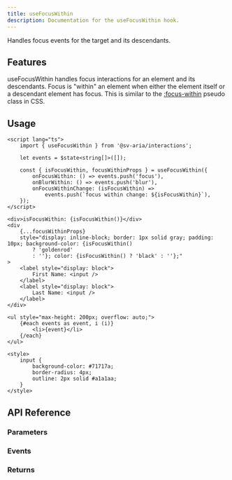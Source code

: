 ```yaml
---
title: useFocusWithin
description: Documentation for the useFocusWithin hook.
---
```



Handles focus events for the target and its descendants.

## Features

useFocusWithin handles focus interactions for an element and its descendants. Focus is "within" an element when either the element itself or a descendant element has focus. This is similar to the [:focus-within](https://developer.mozilla.org/en-US/docs/Web/CSS/:focus-within) pseudo class in CSS.

## Usage

```svelte live props={{ "client:visible": true }}
<script lang="ts">
	import { useFocusWithin } from '@sv-aria/interactions';

	let events = $state<string[]>([]);

	const { isFocusWithin, focusWithinProps } = useFocusWithin({
		onFocusWithin: () => events.push('focus'),
		onBlurWithin: () => events.push('blur'),
		onFocusWithinChange: (isFocusWithin) =>
			events.push(`focus within change: ${isFocusWithin}`),
	});
</script>

<div>isFocusWithin: {isFocusWithin()}</div>
<div
	{...focusWithinProps}
	style="display: inline-block; border: 1px solid gray; padding: 10px; background-color: {isFocusWithin()
		? 'goldenrod'
		: ''}; color: {isFocusWithin() ? 'black' : ''};"
>
	<label style="display: block">
		First Name: <input />
	</label>
	<label style="display: block">
		Last Name: <input />
	</label>
</div>

<ul style="max-height: 200px; overflow: auto;">
	{#each events as event, i (i)}
		<li>{event}</li>
	{/each}
</ul>

<style>
	input {
		background-color: #71717a;
		border-radius: 4px;
		outline: 2px solid #a1a1aa;
	}
</style>
```

## API Reference

### Parameters

<Parameters props={FocusWithinDocs.props} />

### Events

<Events props={FocusWithinDocs.events} />

### Returns

<Returns props={FocusWithinDocs.returns} />
